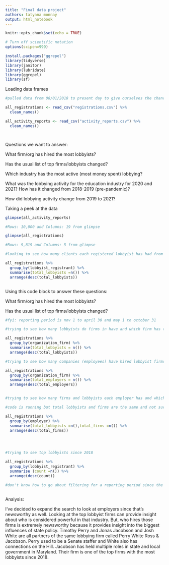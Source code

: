 ```yaml
---
title: "Final data project"
authors: tatyana monnay 
output: html_notebook
---
```


```r
knitr::opts_chunk$set(echo = TRUE)
```

```r
# Turn off scientific notation
options(scipen=999)

install.packages("ggrepel")
library(tidyverse)
library(janitor)
library(lubridate)
library(ggrepel)
library(sf)

```

Loading data frames 

```r

#pulled data from 08/01/2018 to present day to give ourselves the chance to compare numbers from covid times to pre-covid times. 

all_registrations <- read_csv("registrations.csv") %>%
  clean_names()

all_activity_reports <- read_csv("activity_reports.csv") %>%
  clean_names()




```
Questions we want to answer: 

What firm/org has hired the most lobbyists?

Has the usual list of top firms/lobbyists changed?

Which industry has the most active (most money spent) lobbying?

What was the lobbying activity for the education industry for 2020 and 2021? How has it changed from 2018-2019 (pre-pandemic)?

How did lobbying activity change from 2019 to 2021?



Taking a peek at the data


```r

glimpse(all_activity_reports)

#Rows: 10,000 and Columns: 19 from glimpse 

glimpse(all_registrations)

#Rows: 9,819 and Columns: 5 from glimpse

#looking to see how many clients each registered lobbyist has had from 2018 to present day

all_registrations %>% 
  group_by(lobbyist_registrant) %>% 
  summarise(total_lobbyists =n()) %>% 
  arrange(desc(total_lobbyists))



```



Using this code block to answer these questions: 

What firm/org has hired the most lobbyists?

Has the usual list of top firms/lobbyists changed?

```r

#fyi: reporting period is nov 1 to april 30 and may 1 to october 31

#trying to see how many lobbyists do firms in have and which firm has the highest total of lobbyists in 2018, 2019 and 2020

all_registrations %>% 
  group_by(organization_firm) %>% 
  summarise(total_lobbyists = n()) %>% 
  arrange(desc(total_lobbyists))

#trying to see how many companies (employees) have hired lobbyist firms since 2018

all_registrations %>% 
  group_by(organization_firm) %>% 
  summarise(total_employers = n()) %>% 
  arrange(desc(total_employers))


#trying to see how many firms and lobbyists each employer has and which employers have the most 

#code is running but total lobbyists and firms are the same and not sure why

all_registrations %>% 
  group_by(employer) %>% 
  summarise(total_lobbyists =n(),total_firms =n()) %>% 
  arrange(desc(total_firms))




#trying to see top lobbyists since 2018 

all_registrations %>% 
  group_by(lobbyist_registrant) %>% 
  summarise (count =n()) %>% 
  arrange(desc(count))

#don't know how to go about filtering for a reporting period since the dates are in a range in the all_registrations data frame 



```

Analysis: 

I've decided to expand the search to look at employers since that's newsworthy as well. Looking at the top lobbyist firms can provide insight about who is considered powerful in that industry. But, who hires those firms is extremely newsworthy because it provides insight into the biggest influences of state policy. Timothy Perry and Jonas Jacobson and Josh White are all partners of the same lobbying firm called Perry White Ross & Jacobson. Perry used to be a Senate staffer and White also has connections on the Hill. Jacobson has held multiple roles in state and local government in Maryland. Their firm is one of the top firms with the most lobbyists since 2018. 
